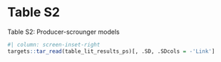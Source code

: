 # Table S2

Table S2: Producer-scrounger models

```r
#| column: screen-inset-right
targets::tar_read(table_lit_results_ps)[, .SD, .SDcols = -'Link']
```
 
 
